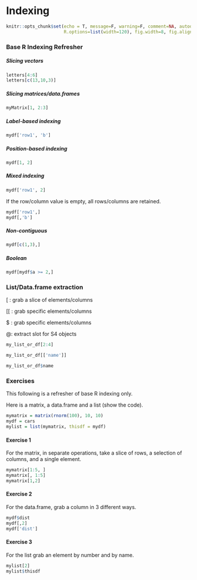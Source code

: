 # Indexing

```r
knitr::opts_chunk$set(echo = T, message=F, warning=F, comment=NA, autodep=T, eval=FALSE, cache.rebuild=F, cache=F,
                      R.options=list(width=120), fig.width=8, fig.align = 'center')
```


### Base R Indexing Refresher

##### Slicing vectors

```r
letters[4:6]
letters[c(13,10,3)]
```

##### Slicing matrices/data.frames

```r
myMatrix[1, 2:3]
```


##### Label-based indexing

```r
mydf['row1', 'b']
```

##### Position-based indexing

```r
mydf[1, 2]
```


##### Mixed indexing

```r
mydf['row1', 2]
```

If the row/column value is empty, all rows/columns are retained.

```r
mydf['row1',]
mydf[,'b']
```


##### Non-contiguous

```r
mydf[c(1,3),]
```

##### Boolean

```r
mydf[mydf$a >= 2,]
```


### List/Data.frame extraction

<span class="func">[</span> : grab a slice of elements/columns

<span class="func">[[</span> : grab specific elements/columns

<span class="func">$</span> : grab specific elements/columns

<span class="func">@</span>: extract slot for S4 objects

```r
my_list_or_df[2:4]
```


```r
my_list_or_df[['name']]
```

```r
my_list_or_df$name
```


### Exercises

This following is a refresher of base R indexing only.

Here is a <span class="objclass">matrix</span>, a <span class="objclass">data.frame</span> and a <span class="objclass">list</span> (show the code).

```r
mymatrix = matrix(rnorm(100), 10, 10)
mydf = cars
mylist = list(mymatrix, thisdf = mydf)
```

#### Exercise 1

For the <span class="objclass">matrix</span>, in separate operations, take a slice of rows, a selection of columns, and a single element.

```r
mymatrix[1:5, ]
mymatrix[, 1:5]
mymatrix[1,2]
```

#### Exercise 2

For the <span class="objclass">data.frame</span>, grab a column in 3 different ways.

```r
mydf$dist
mydf[,2]
mydf['dist']
```

#### Exercise 3

For the <span class="objclass">list</span> grab an element by number and by name.

```r
mylist[2]
mylist$thisdf
```
